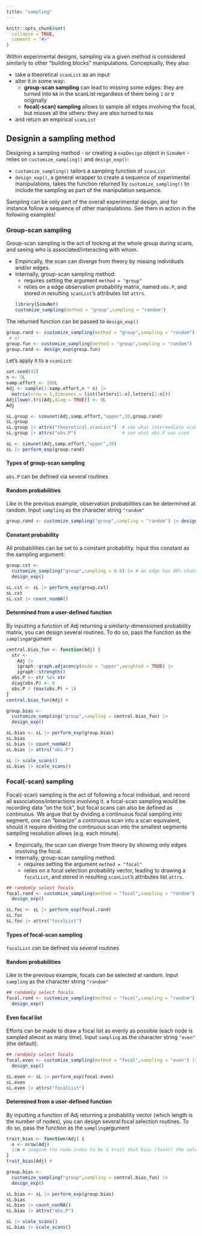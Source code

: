 ```yaml
---
title: "sampling"
---
```


```r
knitr::opts_chunk$set(
  collapse = TRUE,
  comment = "#>"
)
```
Within experimental designs, sampling via a given method is considered similarly to other "building blocks" manipulations. Conceptually, they also:

* take a theoretical `scanList` as an input
* alter it in some way:
    * **group-scan sampling** can lead to missing some edges: they are turned into `NA` in the
    scanList regardless of them being `1` or `0` originally
    * **focal(-scan) sampling** allows to sample all edges involving the focal, but misses all the
    others: they are also turned to `NA`s
* and return an empirical `scanList`

## Designin a sampling method
Designing a sampling method - or creating a `expDesign` object in `SimuNet` - relies on `customize_sampling()` and `design_exp()`:

* `customize_sampling()` tailors a sampling function of `scanList`
* `design_exp()`, a general wrapper to create a sequence of experimental manipulations, takes the function returned by `customize_sampling()` to include the sampling as part of the manipulation sequence.

Sampling can be only part of the overall experimental design, and for instance follow a sequence of other manipulations. See them in action in the following examples!

### Group-scan sampling
Group-scan sampling is the act of looking at the whole group during scans, and seeing who is
associated/interacting with whom. 

* Empirically, the scan can diverge from theory by missing individuals and/or edges.
* Internally, group-scan sampling method:
    * requires setting the argument `method = "group"`
    * relies on a edge observation probability matrix, named `obs.P`, and stored in resulting
    `scanList`'s attributes list `attrs`.
```r
library(SimuNet)
customize_sampling(method = "group",sampling = "random")
```

The returned function can be passed to `design_exp()`
```r
group.rand <- customize_sampling(method = "group",sampling = "random") |> design_exp()
 # or 
group.fun <- customize_sampling(method = "group",sampling = "random")
group.rand <- design_exp(group.fun)
```

Let's apply it to a `scanList`:
```r
set.seed(42)
n <- 5L
samp.effort <- 100L
Adj <- sample(1:samp.effort,n * n) |>
  matrix(nrow = 5,dimnames = list(letters[1:n],letters[1:n]))
Adj[lower.tri(Adj,diag = TRUE)] <- 0L
Adj

sL.group <- simunet(Adj,samp.effort,"upper",10,group.rand)
sL.group
sL.group |> attrs("theoretical.scanList")  # see what intermediate scanList was generated
sL.group |> attrs("obs.P")                 # see what obs.P was used

sL <- simunet(Adj,samp.effort,"upper",10)
sL |> perform_exp(group.rand)
```
#### Types of group-scan sampling
`obs.P` can be defined via several routines

#### Random probabilities
Like in the previous example, observation probabilities can be determined at random. Input
`sampling` as the character string `"random"`
```r
group.rand <- customize_sampling("group",sampling = "random") |> design_exp()
```

#### Constant probability
All probabilities can be set to a constant probability. Input this constant as the sampling
argument:
```r
group.cst <-
  customize_sampling("group",sampling = 0.8) |> # an edge has 80% chances of being observed
  design_exp()

sL.cst <- sL |> perform_exp(group.cst)
sL.cst
sL.cst |> count_nonNA()
```

#### Determined from a user-defined function
By inputting a function of Adj returning a similarly-dimensioned probability matrix, you can design several routines. To do so, pass the function as the `sampling`argument
```r
central.bias_fun <- function(Adj) {
  str <- 
    Adj |>
    igraph::graph.adjacency(mode = "upper",weighted = TRUE) |> 
    igraph::strength()
  obs.P <- str %o% str
  diag(obs.P) <- 0
  obs.P / (max(obs.P) + 1)
}
central.bias_fun(Adj) # 

group.bias <-
  customize_sampling("group",sampling = central.bias_fun) |>
  design_exp()

sL.bias <- sL |> perform_exp(group.bias)
sL.bias
sL.bias |> count_nonNA()
sL.bias |> attrs("obs.P")

sL |> scale_scans()
sL.bias |> scale_scans()
```

### Focal(-scan) sampling
Focal(-scan) sampling is the act of following a focal individual, and record all
associations/interactions involving it. a focal-scan sampling would be recording data "on the tick",
but focal scans can also be defined as continuous. We argue that by dividing a continuous focal
sampling into segment, one can "binarize" a continuous scan into a scan equivalent, should it
require dividing the continuous scan into the smallest segments sampling resolution allows (e.g.
each minute).

* Empirically, the scan can diverge from theory by showing only edges involving the focal.
* Internally, group-scan sampling method:
    * requires setting the argument `method = "focal"`
    * relies on a focal selection probability vector, leading to drawing a `focalList`, and stored
    in resulting `scanList`'s attributes list `attrs`.

```r
## randomly select focals
focal.rand <- customize_sampling(method = "focal",sampling = "random") |>
  design_exp()

sL.foc <- sL |> perform_exp(focal.rand)
sL.foc
sL.foc |> attrs("focalList")
```

#### Types of focal-scan sampling
`focalList` can be defined via several routines

#### Random probabilities
Like in the previous example, focals can be selected at random. Input
`sampling` as the character string `"random"`
```r
## randomly select focals
focal.rand <- customize_sampling(method = "focal",sampling = "random") |>
  design_exp()
```

#### Even focal list
Efforts can be made to draw a focal list as evenly as possible (each node is sampled almost as many
time). Input `sampling` as the character string `"even"` (the default).
```r
## randomly select focals
focal.even <- customize_sampling(method = "focal",sampling = "even") |>
  design_exp()

sL.even <- sL |> perform_exp(focal.even)
sL.even
sL.even |> attrs("focalList")
```

#### Determined from a user-defined function
By inputting a function of Adj returning a probability vector (which length is the number of nodes),
you can design several focal selection routines. To do so, pass the function as the
`sampling`argument
```r
trait_bias <- function(Adj) {
  n <- nrow(Adj)
  1:n # imagine the node index to be a trait that bias (favor) the selection of the node as focal
}
trait_bias(Adj) # 

group.bias <-
  customize_sampling("group",sampling = central.bias_fun) |>
  design_exp()

sL.bias <- sL |> perform_exp(group.bias)
sL.bias
sL.bias |> count_nonNA()
sL.bias |> attrs("obs.P")

sL |> scale_scans()
sL.bias |> scale_scans()
```
